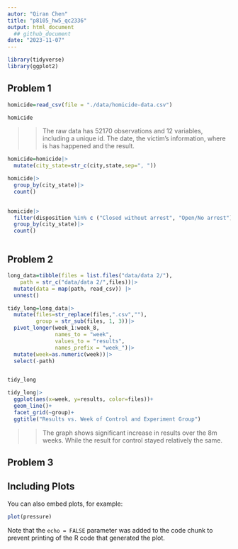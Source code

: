 ```yaml
---
autor: "Qiran Chen"
title: "p8105_hw5_qc2336"
output: html_document
  ## github_document
date: "2023-11-07"
---
```

```r
library(tidyverse)
library(ggplot2)
```

## Problem 1
```r
homicide=read_csv(file = "./data/homicide-data.csv")

homicide
```
>> The raw data has 52170 observations and 12 variables, including a unique id. The date, the victim's information, where is has happened and the result.

```r
homicide=homicide|>
  mutate(city_state=str_c(city,state,sep=", "))

homicide|>
  group_by(city_state)|>
  count()
  
```
```r
homicide|>
  filter(disposition %in% c ("Closed without arrest", "Open/No arrest"))|>
  group_by(city_state)|>
  count()
```
```r

```


## Problem 2

```r
long_data=tibble(files = list.files("data/data 2/"),
    path = str_c("data/data 2/",files))|>
  mutate(data = map(path, read_csv)) |>
  unnest()
```
```r
tidy_long=long_data|>
  mutate(files=str_replace(files,".csv",""),
         group = str_sub(files, 1, 3))|>
  pivot_longer(week_1:week_8,
               names_to = "week",
               values_to = "results",
               names_prefix = "week_")|>
  mutate(week=as.numeric(week))|>
  select(-path)


tidy_long
```
```r
tidy_long|>
  ggplot(aes(x=week, y=results, color=files))+
  geom_line()+
  facet_grid(~group)+
  ggtitle("Results vs. Week of Control and Experiment Group")

```
>> The graph shows significant increase in results over the 8m weeks. While the result for control stayed relatively the same.

## Problem 3





## Including Plots

You can also embed plots, for example:

```r
plot(pressure)
```

Note that the `echo = FALSE` parameter was added to the code chunk to prevent printing of the R code that generated the plot.
